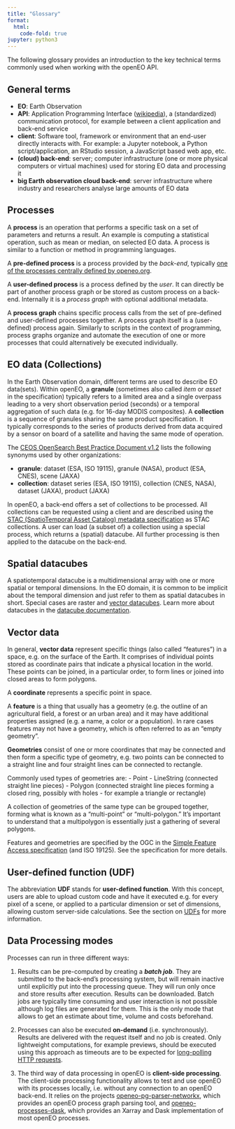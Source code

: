 ```yaml
---
title: "Glossary"
format:
  html:
    code-fold: true
jupyter: python3
---
```



The following glossary provides an introduction to the key technical terms commonly used when working with the openEO API.

## General terms

- **EO**: Earth Observation
- **API**: Application Programming Interface ([wikipedia](https://en.wikipedia.org/wiki/Application_programming_interface){target="_blank"}),
  a (standardized) communication protocol, for example between a client application and back-end service
- **client**: Software tool, framework or environment that an end-user directly interacts with.
  For example: a Jupyter notebook, a Python script/application, an RStudio session, a JavaScript based web app, etc.
- **(cloud) back-end**: server; computer infrastructure (one or more physical computers or virtual machines) used for storing EO data and processing it
- **big Earth observation cloud back-end**: server infrastructure where industry and researchers analyse large amounts of EO data

## Processes

A **process** is an operation that performs a specific task on a set of parameters and returns a result. An example is computing a statistical operation, such as mean or median, on selected EO data. A process is similar to a function or method in programming languages.

A **pre-defined process** is a process provided by the *back-end*, 
typically [one of the processes centrally defined by openeo.org](https://processes.openeo.org/){target="_blank"}.

A **user-defined process** is a process defined by the *user*. 
It can directly be part of another process graph or be stored as custom process on a back-end. 
Internally it is a *process graph* with optional additional metadata.

A **process graph** chains specific process calls from the set of pre-defined and user-defined processes together. A process graph itself is a (user-defined) process again. Similarly to scripts in the context of programming, process graphs organize and automate the execution of one or more processes that could alternatively be executed individually.


## EO data (Collections)

In the Earth Observation domain, different terms are used to describe EO data(sets). Within openEO, a **granule** (sometimes also called *item* or *asset* in the specification) typically refers to a limited area and a single overpass leading to a very short observation period (seconds) or a temporal aggregation of such data (e.g. for 16-day MODIS composites). A **collection** is a sequence of granules sharing the same product specification. It typically corresponds to the series of products derived from data acquired by a sensor on board of a satellite and having the same mode of operation.

The [CEOS OpenSearch Best Practice Document v1.2](http://ceos.org/ourwork/workinggroups/wgiss/access/opensearch/) lists the following synonyms used by other organizations:

- **granule**: dataset (ESA, ISO 19115), granule (NASA), product (ESA, CNES), scene (JAXA)
- **collection**: dataset series (ESA, ISO 19115), collection (CNES, NASA), dataset (JAXA), product (JAXA)

In openEO, a back-end offers a set of collections to be processed. All collections can be requested using a client and are described using the [STAC (SpatioTemporal Asset Catalog) metadata specification](https://github.com/radiantearth/stac-spec) as STAC collections. A user can load (a subset of) a collection using a special process, which returns a (spatial) datacube. All further processing is then applied to the datacube on the back-end.


## Spatial datacubes

A spatiotemporal datacube is a multidimensional array with one or more spatial or temporal dimensions.
In the EO domain, it is common to be implicit about the temporal dimension and just refer to them as spatial datacubes in short.
Special cases are raster and [vector datacubes](https://r-spatial.org/r/2022/09/12/vdc.html){target="_blank"}.
Learn more about datacubes in the [datacube documentation](https://openeo.org/documentation/1.0/datacubes.html){target="_blank"}.

## Vector data

In general, **vector data** represent specific things (also called "features") in a space, e.g. on the surface of the Earth. It comprises of individual points stored as coordinate pairs that indicate a physical location in the world.  These points can be joined, in a particular order, to form lines or joined into closed areas to form polygons. 

A **coordinate** represents a specific point in space.

A **feature** is a thing that usually has a geometry (e.g. the outline of an agricultural field, a forest or an urban area) and it may have additional properties assigned (e.g. a name, a color or a population).
In rare cases features may not have a geometry, which is often referred to as an "empty geometry".

**Geometries** consist of one or more coordinates that may be connected and then form a specific type of geometry, e.g. two points can be connected to a straight line and four straight lines can be connected to rectangle.

Commonly used types of geometries are:
- Point
- LineString (connected straight line pieces)
- Polygon (connected straight line pieces forming a closed ring, possibly with holes - for example a triangle or rectangle)

A collection of geometries of the same type can be grouped together, forming what is known as a "multi-point" or "multi-polygon." It's important to understand that a multipolygon is essentially just a gathering of several polygons.

Features and geometries are specified by the OGC in the [Simple Feature Access specification](https://www.ogc.org/standards/sfa) (and ISO 19125). See the specification for more details.

## User-defined function (UDF)

The abbreviation **UDF** stands for **user-defined function**. With this concept, users are able to upload custom code and have it executed e.g. for every pixel of a scene, or applied to a particular dimension or set of dimensions, allowing custom server-side calculations. See the section on [UDFs](https://open-eo.github.io/openeo-python-client/udf.html){target="_blank"} for more information.

## Data Processing modes

Processes can run in three different ways:

1. Results can be pre-computed by creating a ***batch job***.  They are submitted to the back-end's processing system, but will remain inactive until explicitly put into the processing queue. They will run only once and store results after execution. Results can be downloaded. Batch jobs are typically time consuming and user interaction is not possible although log files are generated for them. This is the only mode that allows to get an estimate about time, volume and costs beforehand.
   
2. Processes can also be executed **on-demand** (i.e. synchronously). Results are delivered with the request itself and no job is created. Only lightweight computations, for example previews, should be executed using this approach as timeouts are to be expected for [long-polling HTTP requests](https://www.pubnub.com/blog/2014-12-01-http-long-polling/){target="_blank"}.

3. The third way of data processing in openEO is **client-side processing**. The client-side processing functionality allows to test and use openEO with its processes locally, i.e. without any connection to an openEO back-end. It relies on the projects [openeo-pg-parser-networkx](https://github.com/Open-EO/openeo-pg-parser-networkx){target='_blank'}, which provides an openEO process graph parsing tool, and [openeo-processes-dask](https://github.com/Open-EO/openeo-processes-dask){target='_blank'}, which provides an Xarray and Dask implementation of most openEO processes.